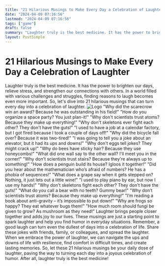 ```yaml
---
title: "21 Hilarious Musings to Make Every Day a Celebration of Laughter"
date: "2024-04-09 07:16:56"
lastmod: "2024-04-09 07:16:56"
tags: ["game"]
draft: false
summary: "Laughter truly is the best medicine. It has the power to brighten our days, relieve stress, and strengthen our connections with others. In a world filled with various challenges and struggles, finding reasons to laugh becomes even more important. So, let's dive into 21 hilarious musings that can turn every day into a celebration of laughter."
layout: PostSimple
---
```

# 21 Hilarious Musings to Make Every Day a Celebration of Laughter
Laughter truly is the best medicine. It has the power to brighten our days, relieve stress, and strengthen our connections with others. In a world filled with various challenges and struggles, finding reasons to laugh becomes even more important. So, let's dive into 21 hilarious musings that can turn every day into a celebration of laughter.
<img alt="Logo" src="https://cdn.seniorsselection.com/src_image/214a231272dbc04dcb3c8bd7353f9f03.webp"/>
"Why did the scarecrow win an award? Because he was outstanding in his field!"
"How do you organize a space party? You just plan-it!"
"Why don't scientists trust atoms? Because they make up everything!"
"Why don't skeletons ever fight each other? They don't have the guts!"
"I used to have a job at a calendar factory, but I got fired because I took a couple of days off!"
"Why did the bicycle fall over? Because it was two-tired!"
"I was going to tell you a joke about an elevator, but it had its ups and downs!"
"Why don't eggs tell jokes? They might crack up!"
"Why do bees have sticky hair? Because they use honeycombs!"
"What did one wall say to the other wall? I'll meet you in the corner!"
"Why don't scientists trust stairs? Because they're always up to something!"
"How does a penguin build its house? Igloos it together!"
"Did you hear about the mathematician who’s afraid of numbers? He has a phobia of sequences!"
"What does a grape say when it gets stepped on? Nothing, it just lets out a little wine!"
"I used to play piano by ear, but now I use my hands!"
"Why don't skeletons fight each other? They don't have the guts!"
"What do you call a bear with no teeth? Gummy bear!"
"Why don’t scientists trust atoms? Because they make up everything!"
"I’m reading a book about anti-gravity – it’s impossible to put down!"
"Why are frogs so happy? They eat whatever bugs them!"
"How much room should fungi be given to grow? As mushroom as they need!"
Laughter brings people closer together and adds joy to our lives. These musings are just a starting point to spark laughter and help you find humor in everyday situations. Remember, a good laugh can turn even the dullest of days into a celebration of life. Share these jokes with friends, family, or colleagues, and spread the laughter.
When we embrace the power of laughter, we can navigate the ups and downs of life with resilience, find comfort in difficult times, and create lasting memories. So, let these 21 hilarious musings be your daily dose of laughter, paving the way to turning each day into a joyous celebration of humor. After all, laughter truly is the best medicine!
        